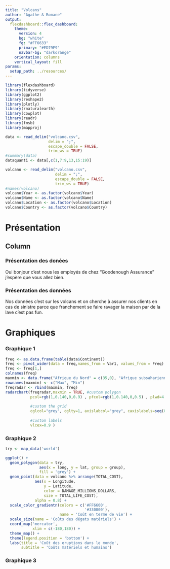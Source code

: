 ```yaml
---
title: "Volcans"
author: "Agathe & Romane"
output: 
  flexdashboard::flex_dashboard:
    theme:
      version: 4
      bg: "white"
      fg: "#FF6633" 
      primary: "#ED79F9"
      navbar-bg: "darkorange"
    orientation: columns
    vertical_layout: fill
params:
  setup_path: ../resources/
---
```


<style>                     
.navbar {
background-color:#46ACC8;
border-color:#46ACC8;
}
.navbar-brand {
color:black!important;
}


</style>   


```r
library(flexdashboard)
library(tidyverse)
library(ggplot2)
library(reshape2)
library(plotly)
library(rnaturalearth)
library(cowplot)
library(readr)
library(fmsb)
library(mapproj)
```

```r
data <- read_delim("volcano.csv",
                   delim = ";", 
                   escape_double = FALSE,
                   trim_ws = TRUE)
#summary(data)
dataquanti <- data[,c(1,7:9,13,15:19)]

volcano <- read_delim("volcano.csv",
                      delim = ";", 
                      escape_double = FALSE,
                      trim_ws = TRUE)
#names(volcano)
volcano$Year <- as.factor(volcano$Year)
volcano$Name <- as.factor(volcano$Name)
volcano$Location <- as.factor(volcano$Location)
volcano$Country <- as.factor(volcano$Country)
```


Présentation
=======================================================================

Column {data-width=650}
-----------------------------------------------------------------------

### Présentation des donées

Oui bonjour c'est nous les employés de chez "Goodenough Assurance" j'espère que vous allez bien.

### Présentation des données

Nos données c'est sur les volcans et on cherche à assurer nos clients en cas de sinistre parce que franchement se faire ravager la maison par de la lave c'est pas fun.

Graphiques
=======================================================================


### Graphique 1

```r
freq <- as.data.frame(table(data$Continent))
freq <- pivot_wider(data = freq,names_from = Var1, values_from = Freq)
freq <- freq[1,]
colnames(freq)
maxmin <- data.frame("Afrique du Nord" = c(35,0), "Afrique subsaharienne" = c(35,0), "Amerique du Nord" = c(35,0), "Amerique latine" = c(35,0), "Asie de l'Est" = c(35,0), "Asie du Sud" = c(35,0), "Europe" = c(35,0),check.names=FALSE)
rownames(maxmin) <- c("Max", "Min")
freqradar <- rbind(maxmin, freq)
radarchart(freqradar,maxmin = TRUE, #custom polygon
           pcol=rgb(1,0.140,0,0.9) , pfcol=rgb(1,0.140,0,0.5) , plwd=4 , plty=1,
           
           #custom the grid
           cglcol="grey", cglty=1, axislabcol="grey", caxislabels=seq(0,35,7), cglwd=1, title = "Nombre d'éruptions par continents de 2010 à 2018",
           
           #custom labels
           vlcex=0.9 )
```

### Graphique 2

```r
try <- map_data('world')

ggplot() +
  geom_polygon(data = try,
               aes(x = long, y = lat, group = group),
               fill = 'grey') +
  geom_point(data = volcano %>% arrange(TOTAL_COST),
             aes(x = Longitude,
                 y = Latitude,
                 color = DAMAGE_MILLIONS_DOLLARS,
                 size = TOTAL_LIFE_COST),
             alpha = 0.8) +
  scale_color_gradientn(colors = c('#FF6600',
                                   '#330000'),
                        name = 'Coût en terme de vie') +
  scale_size(name = 'Coûts des dégats matériels') +
  coord_map('mercator',
            xlim = c(-180,180)) +
  theme_map() +
  theme(legend.position = 'bottom') +
  labs(title = 'Coût des eruptions dans le monde',
       subtitle = 'Coûts matériels et humains')
```

### Graphique 3


